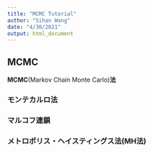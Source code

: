 ```yaml
---
title: "MCMC Tutorial"
author: "Sihan Wang"
date: "4/30/2021"
output: html_document
---
```


## MCMC
**MCMC**(Markov Chain Monte Carlo)**法**

### モンテカルロ法

### マルコフ連鎖

### メトロポリス・ヘイスティングス法(MH法)